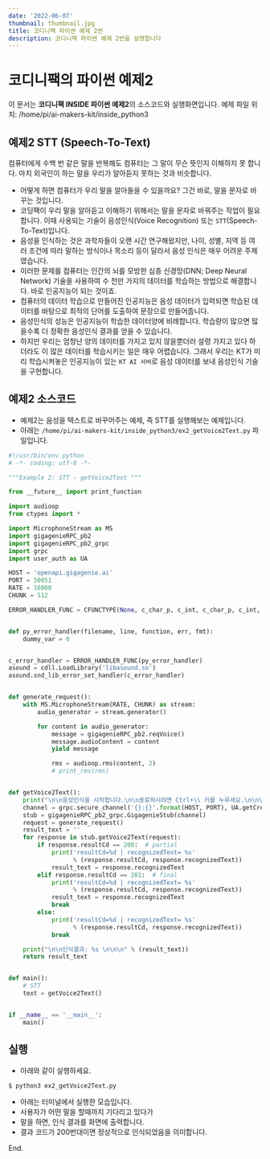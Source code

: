 ```yaml
---
date: '2022-06-07'
thumbnail: thumbnail.jpg
title: 코디니팩 파이썬 예제 2번
description: 코디니팩 파이썬 예제 2번을 설명합니다
---
```


# 코디니팩의 파이썬 예제2

<MdxTextBox>
    <Box sx={{ color: 'secondary.main', fontWeight: 600, mb: 1 }}>
        이 문서는 <b>코디니팩 INSIDE 파이썬 예제2</b>의 소스코드와 실행화면입니다.
    </Box>
    <Typography sx={{ color: '#666', mb: 1 }} variant="body1">
        예제 파일 위치: /home/pi/ai-makers-kit/inside_python3
    </Typography>
</MdxTextBox>

## 예제2 STT (Speech-To-Text)

컴퓨터에게 수백 번 같은 말을 반복해도 컴퓨터는 그 말이 무슨 뜻인지 이해하지 못
합니다. 마치 외국인이 하는 말을 우리가 알아듣지 못하는 것과 비슷합니다.

-   어떻게 하면 컴퓨터가 우리 말을 알아들을 수 있을까요? 그건 바로, 말을 문자로 바꾸는 것입니다.
-   코딩팩이 우리 말을 알아듣고 이해하기 위해서는 말을 문자로 바꿔주는 작업이 필요합니다. 이때 사용되는 기술이 음성인식(Voice Recognition) 또는 `STT`(Speech-To-Text)입니다.
-   음성을 인식하는 것은 과학자들이 오랜 시간 연구해왔지만,
    나이, 성별, 지역 등 여러 조건에 따라 말하는 방식이나 목소리 등이 달라서 음성 인식은 매우 어려운 주제였습니다.
-   이러한 문제를 컴퓨터는 인간의 뇌를 모방한 심층 신경망(DNN; Deep Neural Network) 기술을 사용하여 수 천만 가지의 데이터를 학습하는 방법으로 해결합니다.
    바로 인공지능이 되는 것이죠.
-   컴퓨터의 데이터 학습으로 만들어진 인공지능은 음성 데이터가 입력되면
    학습된 데이터를 바탕으로 최적의 단어를 도출하여 문장으로 만들어줍니다.
-   음성인식의 성능은 인공지능이 학습한 데이터양에 비례합니다. 학습량이 많으면 많을수록 더 정확한 음성인식 결과를 얻을 수 있습니다.
-   하지만 우리는 엄청난 양의 데이터를 가지고 있지 않을뿐더러 설령 가지고 있다 하더라도 이 많은 데이터를 학습시키는 일은 매우 어렵습니다. 그래서 우리는 KT가 미리 학습시켜놓은 인공지능이 있는 `KT AI 서버`로 음성 데이터를 보내 음성인식 기술을 구현합니다.

<MdxImageView src="/images/codinypack-py/stt1.png" caption="STT" transparentBg />

## 예제2 소스코드

-   예제2는 음성을 텍스트로 바꾸어주는 예제, 즉 STT를 실행해보는 예제입니다.
-   아래는 `/home/pi/ai-makers-kit/inside_python3/ex2_getVoice2Text.py` 파일입니다.

```python
#!/usr/bin/env python
# -*- coding: utf-8 -*-

"""Example 2: STT - getVoice2Text """

from __future__ import print_function

import audioop
from ctypes import *

import MicrophoneStream as MS
import gigagenieRPC_pb2
import gigagenieRPC_pb2_grpc
import grpc
import user_auth as UA

HOST = 'openapi.gigagenie.ai'
PORT = 50051
RATE = 16000
CHUNK = 512

ERROR_HANDLER_FUNC = CFUNCTYPE(None, c_char_p, c_int, c_char_p, c_int, c_char_p)


def py_error_handler(filename, line, function, err, fmt):
    dummy_var = 0


c_error_handler = ERROR_HANDLER_FUNC(py_error_handler)
asound = cdll.LoadLibrary('libasound.so')
asound.snd_lib_error_set_handler(c_error_handler)


def generate_request():
    with MS.MicrophoneStream(RATE, CHUNK) as stream:
        audio_generator = stream.generator()

        for content in audio_generator:
            message = gigagenieRPC_pb2.reqVoice()
            message.audioContent = content
            yield message

            rms = audioop.rms(content, 2)
            # print_rms(rms)


def getVoice2Text():
    print("\n\n음성인식을 시작합니다.\n\n종료하시려면 Ctrl+\\ 키를 누루세요.\n\n\n")
    channel = grpc.secure_channel('{}:{}'.format(HOST, PORT), UA.getCredentials())
    stub = gigagenieRPC_pb2_grpc.GigagenieStub(channel)
    request = generate_request()
    result_text = ''
    for response in stub.getVoice2Text(request):
        if response.resultCd == 200:  # partial
            print('resultCd=%d | recognizedText= %s'
                  % (response.resultCd, response.recognizedText))
            result_text = response.recognizedText
        elif response.resultCd == 201:  # final
            print('resultCd=%d | recognizedText= %s'
                  % (response.resultCd, response.recognizedText))
            result_text = response.recognizedText
            break
        else:
            print('resultCd=%d | recognizedText= %s'
                  % (response.resultCd, response.recognizedText))
            break

    print("\n\n인식결과: %s \n\n\n" % (result_text))
    return result_text


def main():
    # STT
    text = getVoice2Text()


if __name__ == '__main__':
    main()

```

## 실행

-   아래와 같이 실행하세요.

```bash
$ python3 ex2_getVoice2Text.py
```

-   아래는 터미널에서 실행한 모습입니다.
-   사용자가 어떤 말을 할때까지 기다리고 있다가
-   말을 하면, 인식 결과를 화면에 출력합니다.
-   결과 코드가 200번대이면 정상적으로 인식되었음을 의미합니다.

<MdxImageView src="/images/codinypack-py/inside-python3/ex2_out1.png" caption="예제 실행" />

<PyInsideExampleLinkBox exampleId="ex2" />

End.
